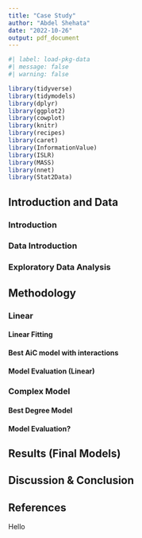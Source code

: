 ```yaml
---
title: "Case Study"
author: "Abdel Shehata"
date: "2022-10-26"
output: pdf_document
---
```


```r
#| label: load-pkg-data
#| message: false
#| warning: false

library(tidyverse)
library(tidymodels)
library(dplyr)
library(ggplot2)
library(cowplot)
library(knitr)
library(recipes)
library(caret)
library(InformationValue)
library(ISLR)
library(MASS)
library(nnet)
library(Stat2Data)
```

## Introduction and Data

### Introduction



### Data Introduction




### Exploratory Data Analysis



## Methodology

### Linear 

#### Linear Fitting


#### Best AiC model with interactions


#### Model Evaluation (Linear)


### Complex Model 

#### Best Degree Model

#### Model Evaluation?








## Results (Final Models)



## Discussion & Conclusion 



## References

Hello
